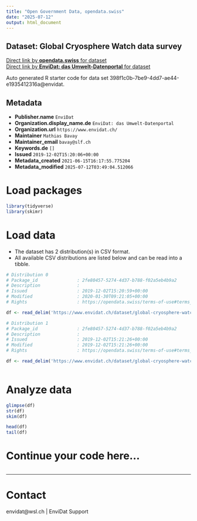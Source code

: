 ```yaml
---
title: "Open Government Data, opendata.swiss"
date: "2025-07-12"
output: html_document
---
```


## Dataset: Global Cryosphere Watch data survey



[Direct link by **opendata.swiss** for dataset](https://opendata.swiss/de/dataset/global-cryosphere-watch-data-survey)<br>
[Direct link by **EnviDat: das Umwelt-Datenportal** for dataset](https://www.envidat.ch/#/metadata/global-cryosphere-watch-data-survey)

Auto generated R starter code for data set 398f1c0b-7be9-4dd7-ae44-e1935412316a@envidat.

## Metadata

- **Publisher.name** `EnviDat`
- **Organization.display_name.de** `EnviDat: das Umwelt-Datenportal`
- **Organization.url** `https://www.envidat.ch/`
- **Maintainer** `Mathias Bavay`
- **Maintainer_email** `bavay@slf.ch`
- **Keywords.de** `[]`
- **Issued** `2019-12-02T15:20:06+00:00`
- **Metadata_created** `2021-06-15T16:17:55.775204`
- **Metadata_modified** `2025-07-12T03:49:04.512066`


# Load packages

```r

library(tidyverse)
library(skimr)

```

# Load data

-   The dataset has 2 distribution(s) in CSV format.
-   All available CSV distributions are listed below and can be read into a tibble.

```r

# Distribution 0
# Package_id               : 2fe80457-5274-4d37-b788-f02a5eb4b9a2
# Description              : 
# Issued                   : 2019-12-02T15:20:59+00:00
# Modified                 : 2020-01-30T09:21:05+00:00
# Rights                   : https://opendata.swiss/terms-of-use#terms_by

df <- read_delim('https://www.envidat.ch/dataset/global-cryosphere-watch-data-survey/resource/878a32ff-590f-4671-95bb-1e9a212340ea')

# Distribution 1
# Package_id               : 2fe80457-5274-4d37-b788-f02a5eb4b9a2
# Description              : 
# Issued                   : 2019-12-02T15:21:26+00:00
# Modified                 : 2019-12-02T15:21:26+00:00
# Rights                   : https://opendata.swiss/terms-of-use#terms_by

df <- read_delim('https://www.envidat.ch/dataset/global-cryosphere-watch-data-survey/resource/d73a816a-004c-44a4-8e79-07044a3d715d')



```

# Analyze data

```r

glimpse(df)
str(df)
skim(df)

head(df)
tail(df)

```

# Continue your code here...

```r

```

------------------------------------------------------------------------

# Contact

envidat@wsl.ch | EnviDat Support
